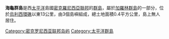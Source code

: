 '''海龜群島'''是西[[太平洋|太平洋]]島國[[密克羅尼西亞聯邦|密克羅尼西亞聯邦]]的[[群島|群島]]，屬於[[加羅林群島|加羅林群島]]的一部分，位於[[烏利西環礁|烏利西環礁]]以東13公里，由3個島嶼組成，總土地面積0.4平方公里，島上無人居住。

{{Micronesia-stub}}
[[Category:密克罗尼西亚联邦岛屿|Category:密克罗尼西亚联邦岛屿]]
[[Category:太平洋群島|Category:太平洋群島]]